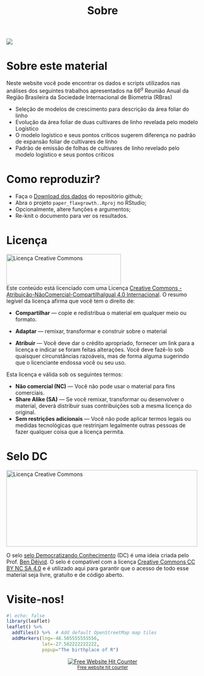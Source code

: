 % Sobre

![](figs/banner.png)

# Sobre este material {.unnumbered}

Neste website você pode encontrar os dados e scripts utilizados nas análises dos seguintes trabalhos apresentados na 66$^a$ Reunião Anual da Região Brasileira da Sociedade Internacional de Biometria (RBras)

* Seleção de modelos de crescimento para descrição da área foliar do linho   
* Evolução da área foliar de duas cultivares de linho revelada pelo modelo Logístico   
* O modelo logístico e seus pontos críticos sugerem diferença no padrão de expansão foliar de cultivares de linho   
* Padrão de emissão de folhas de cultivares de linho revelado pelo modelo logístico e seus pontos críticos 


# Como reproduzir? {.unnumbered}

-   Faça o [Download dos dados]() do repositório github;
-   Abra o projeto `paper_flaxgrowth..Rproj` no RStudio;
-   Opcionalmente, altere funções e argumentos;
-   Re-knit o documento para ver os resultados.


# Licença  {.unnumbered}

<a rel="license" href="http://creativecommons.org/licenses/by-nc-sa/4.0/" target="_blank" rel="noopener"><img src="https://raw.githubusercontent.com/TiagoOlivoto/tiagoolivoto/master/static/img/gemsr/license.jpg" alt="Licença Creative Commons" style="border-width:0" width="300" height="80"/></a><br />Este conteúdo está licenciado com uma Licença <a rel="license" href="http://creativecommons.org/licenses/by-nc-sa/4.0/">Creative Commons - Atribuição-NãoComercial-CompartilhaIgual 4.0 Internacional</a>. O resumo legível da licença afirma que você tem o direito de:

-   **Compartilhar** --- copie e redistribua o material em qualquer meio ou formato.

-   **Adaptar** --- remixar, transformar e construir sobre o material

-   **Atribuir** --- Você deve dar o crédito apropriado, fornecer um link para a licença e indicar se foram feitas alterações. Você deve fazê-lo sob quaisquer circunstâncias razoáveis, mas de forma alguma sugerindo que o licenciante endossa você ou seu uso.

Esta licença e válida sob os seguintes termos:

-   **Não comercial (NC)** --- Você não pode usar o material para fins comerciais.
-   **Share Alike (SA)** --- Se você remixar, transformar ou desenvolver o material, deverá distribuir suas contribuições sob a mesma licença do original.
-   **Sem restrições adicionais** --- Você não pode aplicar termos legais ou medidas tecnológicas que restrinjam legalmente outras pessoas de fazer qualquer coisa que a licença permita.

# Selo DC  {.unnumbered}

<a rel="license" href="https://bendeivide.github.io/dc/" target="_blank" rel="noopener"><img src="https://github.com/bendeivide/dc/raw/main/SeloDC-preto2.png" alt="Licença Creative Commons" style="border-width:0" width="500" height="200"/></a>

O selo [selo Democratizando Conhecimento](https://bendeivide.github.io/dc/) (DC) é uma ideia criada pelo Prof. [Ben Dêivid](https://bendeivide.github.io/). O selo é compatível com a licença [Creative Commons CC BY NC SA 4.0](http://creativecommons.org/licenses/by-nc-sa/4.0/) e é utilizado aqui para garantir que o acesso de todo esse material seja livre, gratuíto e de código aberto.

# Visite-nos!  {.unnumbered}

```r
#| echo: false
library(leaflet)
leaflet() %>%
  addTiles() %>%  # Add default OpenStreetMap map tiles
  addMarkers(lng=-48.505555555556,
             lat=-27.582222222222,
             popup="The birthplace of R")

```

```{=html}
<div align='center'><a href='https://www.free-website-hit-counter.com'><img src='https://www.free-website-hit-counter.com/c.php?d=9&id=138602&s=2' border='0' alt='Free Website Hit Counter'></a><br / ><small><a href='https://www.free-website-hit-counter.com' title="Free Website Hit Counter">Free website hit counter</a></small></div>
```

